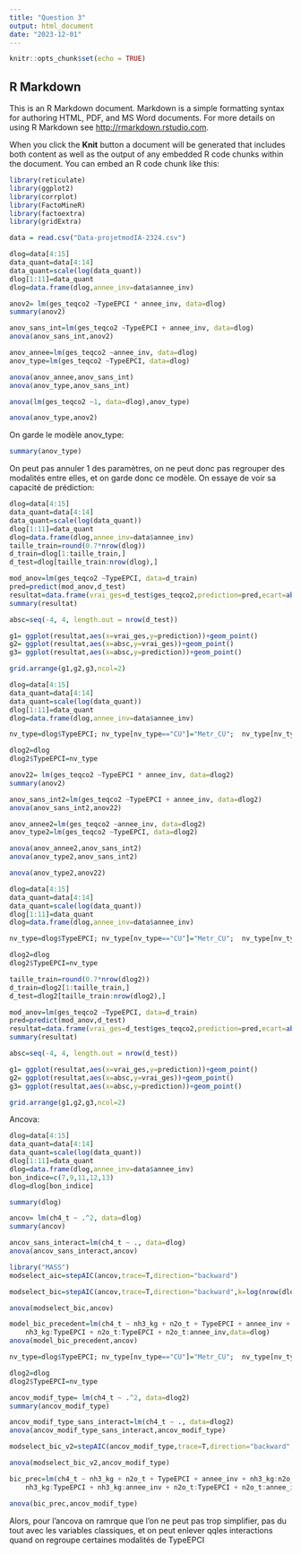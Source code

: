 ```yaml
---
title: "Question 3"
output: html_document
date: "2023-12-01"
---
```


```r
knitr::opts_chunk$set(echo = TRUE)
```

## R Markdown

This is an R Markdown document. Markdown is a simple formatting syntax for authoring HTML, PDF, and MS Word documents. For more details on using R Markdown see <http://rmarkdown.rstudio.com>.

When you click the **Knit** button a document will be generated that includes both content as well as the output of any embedded R code chunks within the document. You can embed an R code chunk like this:

```r
library(reticulate)
library(ggplot2)
library(corrplot)
library(FactoMineR)
library(factoextra)
library(gridExtra)

data = read.csv("Data-projetmodIA-2324.csv")
```
```r
dlog=data[4:15]
data_quant=data[4:14]
data_quant=scale(log(data_quant))
dlog[1:11]=data_quant
dlog=data.frame(dlog,annee_inv=data$annee_inv)

anov2= lm(ges_teqco2 ~TypeEPCI * annee_inv, data=dlog)
summary(anov2)
```
```r
anov_sans_int=lm(ges_teqco2 ~TypeEPCI + annee_inv, data=dlog)
anova(anov_sans_int,anov2)
```

```r
anov_annee=lm(ges_teqco2 ~annee_inv, data=dlog)
anov_type=lm(ges_teqco2 ~TypeEPCI, data=dlog)

anova(anov_annee,anov_sans_int)
anova(anov_type,anov_sans_int)
```
```r
anova(lm(ges_teqco2 ~1, data=dlog),anov_type)

```
```r
anova(anov_type,anov2)

```


On garde le modèle anov_type:

```r
summary(anov_type)

```
On peut pas annuler 1 des paramètres, on ne peut donc pas regrouper des modalités entre elles, et on garde donc ce modèle. On essaye de voir sa capacité de prédiction:
```r
dlog=data[4:15]
data_quant=data[4:14]
data_quant=scale(log(data_quant))
dlog[1:11]=data_quant
dlog=data.frame(dlog,annee_inv=data$annee_inv)
taille_train=round(0.7*nrow(dlog))
d_train=dlog[1:taille_train,]
d_test=dlog[taille_train:nrow(dlog),]

mod_anov=lm(ges_teqco2 ~TypeEPCI, data=d_train)
pred=predict(mod_anov,d_test)
resultat=data.frame(vrai_ges=d_test$ges_teqco2,prediction=pred,ecart=abs(d_test$ges_teqco2-pred),erreur_pourcentage=abs(d_test$ges_teqco2-pred)/abs(d_test$ges_teqco2))
summary(resultat)

absc=seq(-4, 4, length.out = nrow(d_test))

g1= ggplot(resultat,aes(x=vrai_ges,y=prediction))+geom_point()
g2= ggplot(resultat,aes(x=absc,y=vrai_ges))+geom_point()
g3= ggplot(resultat,aes(x=absc,y=prediction))+geom_point()

grid.arrange(g1,g2,g3,ncol=2)
```
```r
dlog=data[4:15]
data_quant=data[4:14]
data_quant=scale(log(data_quant))
dlog[1:11]=data_quant
dlog=data.frame(dlog,annee_inv=data$annee_inv)

nv_type=dlog$TypeEPCI; nv_type[nv_type=="CU"]="Metr_CU";  nv_type[nv_type=="Metropole"]="Metr_CU"

dlog2=dlog
dlog2$TypeEPCI=nv_type

anov22= lm(ges_teqco2 ~TypeEPCI * annee_inv, data=dlog2)
summary(anov2)
```
```r
anov_sans_int2=lm(ges_teqco2 ~TypeEPCI + annee_inv, data=dlog2)
anova(anov_sans_int2,anov22)
```

```r
anov_annee2=lm(ges_teqco2 ~annee_inv, data=dlog2)
anov_type2=lm(ges_teqco2 ~TypeEPCI, data=dlog2)

anova(anov_annee2,anov_sans_int2)
anova(anov_type2,anov_sans_int2)
```
```r
anova(anov_type2,anov22)

```
```r
dlog=data[4:15]
data_quant=data[4:14]
data_quant=scale(log(data_quant))
dlog[1:11]=data_quant
dlog=data.frame(dlog,annee_inv=data$annee_inv)

nv_type=dlog$TypeEPCI; nv_type[nv_type=="CU"]="Metr_CU";  nv_type[nv_type=="Metropole"]="Metr_CU"

dlog2=dlog
dlog2$TypeEPCI=nv_type

taille_train=round(0.7*nrow(dlog2))
d_train=dlog2[1:taille_train,]
d_test=dlog2[taille_train:nrow(dlog2),]

mod_anov=lm(ges_teqco2 ~TypeEPCI, data=d_train)
pred=predict(mod_anov,d_test)
resultat=data.frame(vrai_ges=d_test$ges_teqco2,prediction=pred,ecart=abs(d_test$ges_teqco2-pred),erreur_pourcentage=abs(d_test$ges_teqco2-pred)/abs(d_test$ges_teqco2))
summary(resultat)

absc=seq(-4, 4, length.out = nrow(d_test))

g1= ggplot(resultat,aes(x=vrai_ges,y=prediction))+geom_point()
g2= ggplot(resultat,aes(x=absc,y=vrai_ges))+geom_point()
g3= ggplot(resultat,aes(x=absc,y=prediction))+geom_point()

grid.arrange(g1,g2,g3,ncol=2)
```
Ancova:
```r
dlog=data[4:15]
data_quant=data[4:14]
data_quant=scale(log(data_quant))
dlog[1:11]=data_quant
dlog=data.frame(dlog,annee_inv=data$annee_inv)
bon_indice=c(7,9,11,12,13)
dlog=dlog[bon_indice]

summary(dlog)

ancov= lm(ch4_t ~ .^2, data=dlog)
summary(ancov)
```

```r
ancov_sans_interact=lm(ch4_t ~ ., data=dlog)
anova(ancov_sans_interact,ancov)
```

```r
library("MASS")
modselect_aic=stepAIC(ancov,trace=T,direction="backward")
```
```r
modselect_bic=stepAIC(ancov,trace=T,direction="backward",k=log(nrow(dlog)))
```
```r
anova(modselect_bic,ancov)

model_bic_precedent=lm(ch4_t ~ nh3_kg + n2o_t + TypeEPCI + annee_inv + nh3_kg:n2o_t + 
    nh3_kg:TypeEPCI + n2o_t:TypeEPCI + n2o_t:annee_inv,data=dlog)
anova(model_bic_precedent,ancov)
```
```r
nv_type=dlog$TypeEPCI; nv_type[nv_type=="CU"]="Metr_CU";  nv_type[nv_type=="Metropole"]="Metr_CU"

dlog2=dlog
dlog2$TypeEPCI=nv_type

ancov_modif_type= lm(ch4_t ~ .^2, data=dlog2)
summary(ancov_modif_type)

```
```r
ancov_modif_type_sans_interact=lm(ch4_t ~ ., data=dlog2)
anova(ancov_modif_type_sans_interact,ancov_modif_type)
```
```r
modselect_bic_v2=stepAIC(ancov_modif_type,trace=T,direction="backward",k=log(nrow(dlog2)))
```

```r
anova(modselect_bic_v2,ancov_modif_type)

bic_prec=lm(ch4_t ~ nh3_kg + n2o_t + TypeEPCI + annee_inv + nh3_kg:n2o_t + 
    nh3_kg:TypeEPCI + nh3_kg:annee_inv + n2o_t:TypeEPCI + n2o_t:annee_inv, data=dlog2)

anova(bic_prec,ancov_modif_type)


```
Alors, pour l'ancova on ramrque que l'on ne peut pas trop simplifier, pas du tout avec les variables classiques, et on peut enlever qqles interactions quand on regroupe certaines modalités de TypeEPCI
